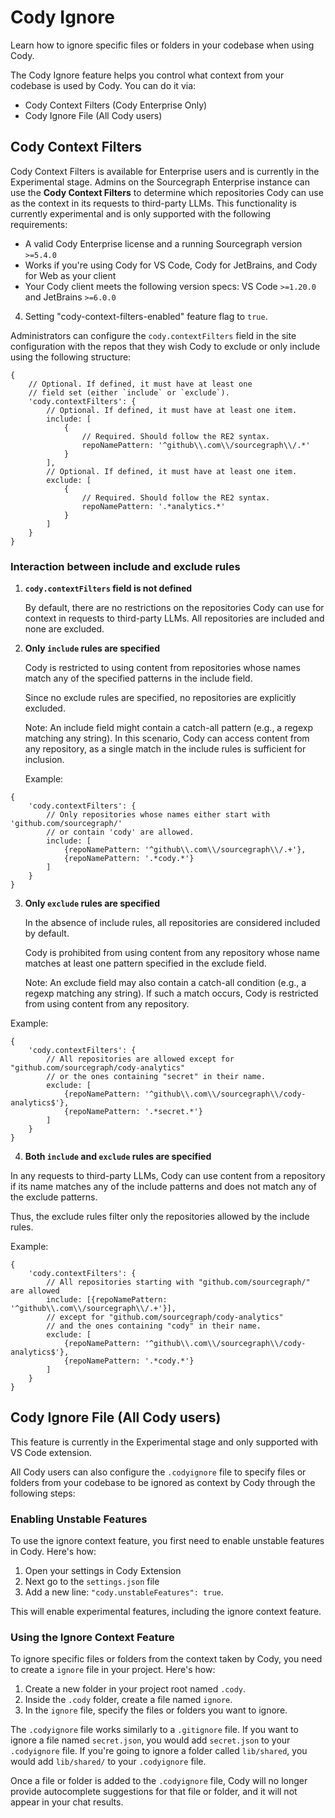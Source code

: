# Cody Ignore

<p className="subtitle">Learn how to ignore specific files or folders in your codebase when using Cody.</p>

The Cody Ignore feature helps you control what context from your codebase is used by Cody. You can do it via:

-   Cody Context Filters (Cody Enterprise Only)
-   Cody Ignore File (All Cody users)

## Cody Context Filters 
<Callout type="info"> Cody Context Filters is available for Enterprise users and is currently in the Experimental stage.</Callout>
Admins on the Sourcegraph Enterprise instance can use the **Cody Context Filters** to determine which repositories Cody can use as the context in its requests to third-party LLMs. This functionality is currently experimental and is only supported with the following requirements:

- A valid Cody Enterprise license and a running Sourcegraph version `>=5.4.0`
- Works if you're using Cody for VS Code, Cody for JetBrains, and Cody for Web as your client
- Your Cody client meets the following version specs: VS Code `>=1.20.0` and JetBrains `>=6.0.0`
4.  Setting "cody-context-filters-enabled" feature flag to `true`.

Administrators can configure the `cody.contextFilters` field in the site configuration with the repos that they wish Cody to exclude or only include using the following structure:

```json5
{
	// Optional. If defined, it must have at least one
	// field set (either `include` or `exclude`).
	'cody.contextFilters': {
		// Optional. If defined, it must have at least one item.
		include: [
			{
				// Required. Should follow the RE2 syntax.
				repoNamePattern: '^github\\.com\\/sourcegraph\\/.*'
			}
		],
		// Optional. If defined, it must have at least one item.
		exclude: [
			{
				// Required. Should follow the RE2 syntax.
				repoNamePattern: '.*analytics.*'
			}
		]
	}
}
```

### Interaction between include and exclude rules

1.  **`cody.contextFilters` field is not defined**

    By default, there are no restrictions on the repositories Cody can use for context in requests to third-party LLMs.
    All repositories are included and none are excluded.

2.  **Only `include` rules are specified**

    Cody is restricted to using content from repositories whose names match any of the specified patterns in the include field.

    Since no exclude rules are specified, no repositories are explicitly excluded.

    Note: An include field might contain a catch-all pattern (e.g., a regexp matching any string). In this scenario,
    Cody can access content from any repository, as a single match in the include rules is sufficient for inclusion.

    Example:

```json5
{
	'cody.contextFilters': {
		// Only repositories whose names either start with 'github.com/sourcegraph/'
		// or contain 'cody' are allowed.
		include: [
			{repoNamePattern: '^github\\.com\\/sourcegraph\\/.+'},
			{repoNamePattern: '.*cody.*'}
		]
	}
}
```

3.  **Only `exclude` rules are specified**

    In the absence of include rules, all repositories are considered included by default.

    Cody is prohibited from using content from any repository whose name matches at least one pattern specified in the exclude field.

    Note: An exclude field may also contain a catch-all condition (e.g., a regexp matching any string).
    If such a match occurs, Cody is restricted from using content from any repository.

Example:

```json5
{
	'cody.contextFilters': {
		// All repositories are allowed except for "github.com/sourcegraph/cody-analytics"
		// or the ones containing "secret" in their name.
		exclude: [
			{repoNamePattern: '^github\\.com\\/sourcegraph\\/cody-analytics$'},
			{repoNamePattern: '.*secret.*'}
		]
	}
}
```

4. **Both `include` and `exclude` rules are specified**

In any requests to third-party LLMs, Cody can use content from a repository if its name matches any of the include patterns
and does not match any of the exclude patterns.

Thus, the exclude rules filter only the repositories allowed by the include rules.

Example:

```json5
{
	'cody.contextFilters': {
		// All repositories starting with "github.com/sourcegraph/" are allowed
		include: [{repoNamePattern: '^github\\.com\\/sourcegraph\\/.+'}],
		// except for "github.com/sourcegraph/cody-analytics"
		// and the ones containing "cody" in their name.
		exclude: [
			{repoNamePattern: '^github\\.com\\/sourcegraph\\/cody-analytics$'},
			{repoNamePattern: '.*cody.*'}
		]
	}
}
```

## Cody Ignore File (All Cody users)

<Callout type="note">
	This feature is currently in the Experimental stage and only supported with
	VS Code extension.
</Callout>

All Cody users can also configure the `.codyignore` file to specify files or folders from your codebase to be ignored as context
by Cody through the following steps:

### Enabling Unstable Features

To use the ignore context feature, you first need to enable unstable features in Cody. Here's how:

1. Open your settings in Cody Extension
2. Next go to the `settings.json` file
3. Add a new line: `"cody.unstableFeatures": true`.

This will enable experimental features, including the ignore context feature.

### Using the Ignore Context Feature

To ignore specific files or folders from the context taken by Cody, you need to create a `ignore` file in your project. Here's how:

1. Create a new folder in your project root named `.cody`.
2. Inside the `.cody` folder, create a file named `ignore`.
3. In the `ignore` file, specify the files or folders you want to ignore.

The `.codyignore` file works similarly to a `.gitignore` file. If you want to ignore a file named `secret.json`, you would add `secret.json` to your `.codyignore` file. If you're going to ignore a folder called `lib/shared`, you would add `lib/shared/` to your `.codyignore` file.

Once a file or folder is added to the `.codyignore` file, Cody will no longer provide autocomplete suggestions for that file or folder, and it will not appear in your chat results.
